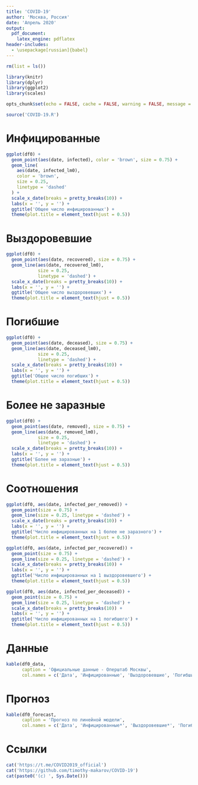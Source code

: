 ```yaml
---
title: 'COVID-19'
author: 'Москва, Россия'
date: 'Апрель 2020'
output:
  pdf_document:
    latex_engine: pdflatex
header-includes:
  - \usepackage[russian]{babel}
---
```


```r
rm(list = ls())

library(knitr)
library(dplyr)
library(ggplot2)
library(scales)

opts_chunk$set(echo = FALSE, cache = FALSE, warning = FALSE, message = FALSE)

source('COVID-19.R')
```

# Инфицированные

```r
ggplot(df0) +
  geom_point(aes(date, infected), color = 'brown', size = 0.75) +
  geom_line(
    aes(date, infected_lm0),
    color = 'brown',
    size = 0.25,
    linetype = 'dashed'
  ) +
  scale_x_date(breaks = pretty_breaks(10)) +
  labs(x = '', y = '') +
  ggtitle('Общее число инфицированных') +
  theme(plot.title = element_text(hjust = 0.5))
```

# Выздоровевшие

```r
ggplot(df0) +
  geom_point(aes(date, recovered), size = 0.75) +
  geom_line(aes(date, recovered_lm0),
            size = 0.25,
            linetype = 'dashed') +
  scale_x_date(breaks = pretty_breaks(10)) +
  labs(x = '', y = '') +
  ggtitle('Общее число выздоровевших') +
  theme(plot.title = element_text(hjust = 0.5))
```

# Погибшие

```r
ggplot(df0) +
  geom_point(aes(date, deceased), size = 0.75) +
  geom_line(aes(date, deceased_lm0),
            size = 0.25,
            linetype = 'dashed') +
  scale_x_date(breaks = pretty_breaks(10)) +
  labs(x = '', y = '') +
  ggtitle('Общее число погибших') +
  theme(plot.title = element_text(hjust = 0.5))
```

# Более не заразные

```r
ggplot(df0) +
  geom_point(aes(date, removed), size = 0.75) +
  geom_line(aes(date, removed_lm0),
            size = 0.25,
            linetype = 'dashed') +
  scale_x_date(breaks = pretty_breaks(10)) +
  labs(x = '', y = '') +
  ggtitle('Более не заразные') +
  theme(plot.title = element_text(hjust = 0.5))
```

# Соотношения

```r
ggplot(df0, aes(date, infected_per_removed)) +
  geom_point(size = 0.75) +
  geom_line(size = 0.25, linetype = 'dashed') +
  scale_x_date(breaks = pretty_breaks(10)) +
  labs(x = '', y = '') +
  ggtitle('Число инфицированных на 1 более не заразного') +
  theme(plot.title = element_text(hjust = 0.5))
```

```r
ggplot(df0, aes(date, infected_per_recovered)) +
  geom_point(size = 0.75) +
  geom_line(size = 0.25, linetype = 'dashed') +
  scale_x_date(breaks = pretty_breaks(10)) +
  labs(x = '', y = '') +
  ggtitle('Число инфицированных на 1 выздоровевшего') +
  theme(plot.title = element_text(hjust = 0.5))
```

```r
ggplot(df0, aes(date, infected_per_deceased)) +
  geom_point(size = 0.75) +
  geom_line(size = 0.25, linetype = 'dashed') +
  scale_x_date(breaks = pretty_breaks(10)) +
  labs(x = '', y = '') +
  ggtitle('Число инфицированных на 1 погибшего') +
  theme(plot.title = element_text(hjust = 0.5))
```

# Данные

```r
kable(df0_data, 
      caption = 'Официальные данные - Оперштаб Москвы',
      col.names = c('Дата', 'Инфицированные', 'Выздоровевшие', 'Погибшие'))
```

# Прогноз

```r
kable(df0_forecast, 
      caption = 'Прогноз по линейной модели',
      col.names = c('Дата', 'Инфицированные*', 'Выздоровевшие*', 'Погибшие*'))
```

# Ссылки

```r
cat('https://t.me/COVID2019_official')
cat('https://github.com/timothy-makarov/COVID-19')
cat(paste0('(c) ', Sys.Date()))
```

